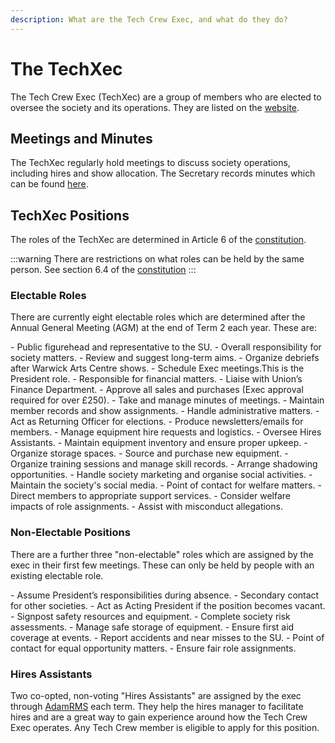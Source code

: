 ```yaml
---
description: What are the Tech Crew Exec, and what do they do?
---
```


# The TechXec

The Tech Crew Exec (TechXec) are a group of members who are elected to oversee the society and its operations. They are
listed on the
[website](/).

## Meetings and Minutes

The TechXec regularly hold meetings to discuss society operations, including hires and show allocation. The
Secretary records minutes which can be found
[here](https://drive.google.com/drive/folders/1qcEIQINiboPD26nMSB-obGPqv5tbVeuY?usp=sharing).

## TechXec Positions

The roles of the TechXec are determined in Article 6 of the
[constitution](https://www.warwicksu.com/resources/techcrew/Tech-Crew-Constitution/).

:::warning
There are restrictions on what roles can be held by the same person. See section 6.4 of the
[constitution](https://www.warwicksu.com/resources/techcrew/Tech-Crew-Constitution/)
:::

### Electable Roles
There are currently eight electable roles which are determined after the Annual General Meeting (AGM) at the end of
Term 2 each year. These are:

<Tabs>
    <TabItem value="president" label="President" default>
        - Public figurehead and representative to the SU.
        - Overall responsibility for society matters.
        - Review and suggest long-term aims.
        - Organize debriefs after Warwick Arts Centre shows.
        - Schedule Exec meetings.This is the President role.
    </TabItem>
    <TabItem value="treasurer" label="Treasurer">
        - Responsible for financial matters.
        - Liaise with Union’s Finance Department.
        - Approve all sales and purchases (Exec approval required for over £250).
    </TabItem>
    <TabItem value="secretary" label="Secretary">
        - Take and manage minutes of meetings.
        - Maintain member records and show assignments.
        - Handle administrative matters.
        - Act as Returning Officer for elections.
        - Produce newsletters/emails for members.
    </TabItem>
    <TabItem value="hires_manager" label="Hires Manager">
        - Manage equipment hire requests and logistics.
        - Oversee Hires Assistants.
    </TabItem>
    <TabItem value="equipment_manager" label="Equipment Manager">
        - Maintain equipment inventory and ensure proper upkeep.
        - Organize storage spaces.
        - Source and purchase new equipment.
    </TabItem>
    <TabItem value="training_manager" label="Training Manager">
        - Organize training sessions and manage skill records.
        - Arrange shadowing opportunities.
    </TabItem>
    <TabItem value="socials_publicity_secretary" label="Socials and Publicity Secretary">
        - Handle society marketing and organise social activities.
        - Maintain the society's social media.
    </TabItem>
    <TabItem value="welfare_officer" label="Welfare Officer">
        - Point of contact for welfare matters.
        - Direct members to appropriate support services.
        - Consider welfare impacts of role assignments.
        - Assist with misconduct allegations.
    </TabItem>
</Tabs>


### Non-Electable Positions
There are a further three "non-electable" roles which are assigned by the exec in their first few meetings. These
can only be held by people with an existing electable role.

<Tabs>
    <TabItem value="vice_president" label="Vice President">
        - Assume President’s responsibilities during absence.
        - Secondary contact for other societies.
        - Act as Acting President if the position becomes vacant.
    </TabItem>
    <TabItem value="safety_officer" label="Safety Officer">
        - Signpost safety resources and equipment.
        - Complete society risk assessments.
        - Manage safe storage of equipment.
        - Ensure first aid coverage at events.
        - Report accidents and near misses to the SU.
    </TabItem>
    <TabItem value="equal_opportunities_officer" label="Equal Opportunities Officer">
            - Point of contact for equal opportunity matters.
            - Ensure fair role assignments.
    </TabItem>
</Tabs>

### Hires Assistants
Two co-opted, non-voting "Hires Assistants" are assigned by the exec through [AdamRMS](https://dash.adam-rms.com/) each
term. They help the hires manager to facilitate hires and are a great way to gain experience around how the Tech
Crew Exec operates. Any Tech Crew member is eligible to apply for this position.